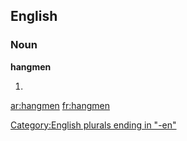 ==English==

===Noun===
'''hangmen'''

# {{plural of|hangman}}


[[Category:English plurals ending in "-en"]]

[[ar:hangmen]]
[[fr:hangmen]]